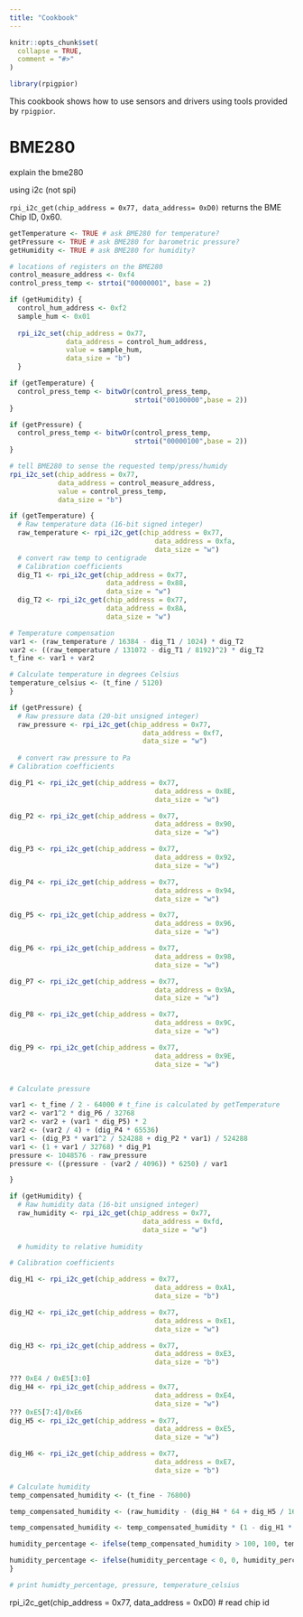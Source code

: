```yaml
---
title: "Cookbook"
---
```


```r
knitr::opts_chunk$set(
  collapse = TRUE,
  comment = "#>"
)
```

```r
library(rpigpior)
```

This cookbook shows how to use sensors and drivers using tools provided by `rpigpior`.

# BME280

explain the bme280

using i2c (not spi)

`rpi_i2c_get(chip_address = 0x77, data_address= 0xD0)` returns the BME Chip ID, 0x60.

```r
 
getTemperature <- TRUE # ask BME280 for temperature?
getPressure <- TRUE # ask BME280 for barometric pressure?
getHumidity <- TRUE # ask BME280 for humidity?

# locations of registers on the BME280
control_measure_address <- 0xf4
control_press_temp <- strtoi("00000001", base = 2)

if (getHumidity) {
  control_hum_address <- 0xf2
  sample_hum <- 0x01
  
  rpi_i2c_set(chip_address = 0x77, 
              data_address = control_hum_address, 
              value = sample_hum, 
              data_size = "b")
  }

if (getTemperature) {
  control_press_temp <- bitwOr(control_press_temp, 
                               strtoi("00100000",base = 2))
}

if (getPressure) {
  control_press_temp <- bitwOr(control_press_temp, 
                               strtoi("00000100",base = 2))
}

# tell BME280 to sense the requested temp/press/humidy
rpi_i2c_set(chip_address = 0x77, 
            data_address = control_measure_address, 
            value = control_press_temp, 
            data_size = "b")

if (getTemperature) {
  # Raw temperature data (16-bit signed integer)
  raw_temperature <- rpi_i2c_get(chip_address = 0x77,
                                    data_address = 0xfa,
                                    data_size = "w")
  # convert raw temp to centigrade
  # Calibration coefficients
  dig_T1 <- rpi_i2c_get(chip_address = 0x77,
                        data_address = 0x88,
                        data_size = "w")
  dig_T2 <- rpi_i2c_get(chip_address = 0x77,
                        data_address = 0x8A,
                        data_size = "w")

# Temperature compensation
var1 <- (raw_temperature / 16384 - dig_T1 / 1024) * dig_T2
var2 <- ((raw_temperature / 131072 - dig_T1 / 8192)^2) * dig_T2
t_fine <- var1 + var2

# Calculate temperature in degrees Celsius
temperature_celsius <- (t_fine / 5120)
}

if (getPressure) {
  # Raw pressure data (20-bit unsigned integer)
  raw_pressure <- rpi_i2c_get(chip_address = 0x77,
                                 data_address = 0xf7,
                                 data_size = "w")
  
  # convert raw pressure to Pa
# Calibration coefficients

dig_P1 <- rpi_i2c_get(chip_address = 0x77,
                                    data_address = 0x8E,
                                    data_size = "w")

dig_P2 <- rpi_i2c_get(chip_address = 0x77,
                                    data_address = 0x90,
                                    data_size = "w")

dig_P3 <- rpi_i2c_get(chip_address = 0x77,
                                    data_address = 0x92,
                                    data_size = "w")

dig_P4 <- rpi_i2c_get(chip_address = 0x77,
                                    data_address = 0x94,
                                    data_size = "w")

dig_P5 <- rpi_i2c_get(chip_address = 0x77,
                                    data_address = 0x96,
                                    data_size = "w")

dig_P6 <- rpi_i2c_get(chip_address = 0x77,
                                    data_address = 0x98,
                                    data_size = "w")

dig_P7 <- rpi_i2c_get(chip_address = 0x77,
                                    data_address = 0x9A,
                                    data_size = "w")

dig_P8 <- rpi_i2c_get(chip_address = 0x77,
                                    data_address = 0x9C,
                                    data_size = "w")

dig_P9 <- rpi_i2c_get(chip_address = 0x77,
                                    data_address = 0x9E,
                                    data_size = "w")


# Calculate pressure

var1 <- t_fine / 2 - 64000 # t_fine is calculated by getTemperature
var2 <- var1^2 * dig_P6 / 32768
var2 <- var2 + (var1 * dig_P5) * 2
var2 <- (var2 / 4) + (dig_P4 * 65536)
var1 <- (dig_P3 * var1^2 / 524288 + dig_P2 * var1) / 524288
var1 <- (1 + var1 / 32768) * dig_P1
pressure <- 1048576 - raw_pressure
pressure <- ((pressure - (var2 / 4096)) * 6250) / var1

}

if (getHumidity) {
  # Raw humidity data (16-bit unsigned integer)
  raw_humidity <- rpi_i2c_get(chip_address = 0x77,
                                 data_address = 0xfd,
                                 data_size = "w")
  
  # humidity to relative humidity

# Calibration coefficients

dig_H1 <- rpi_i2c_get(chip_address = 0x77,
                                    data_address = 0xA1,
                                    data_size = "b")

dig_H2 <- rpi_i2c_get(chip_address = 0x77,
                                    data_address = 0xE1,
                                    data_size = "w")

dig_H3 <- rpi_i2c_get(chip_address = 0x77,
                                    data_address = 0xE3,
                                    data_size = "b")

??? 0xE4 / 0xE5[3:0]
dig_H4 <- rpi_i2c_get(chip_address = 0x77,
                                    data_address = 0xE4,
                                    data_size = "w")
??? 0xE5[7:4]/0xE6
dig_H5 <- rpi_i2c_get(chip_address = 0x77,
                                    data_address = 0xE5,
                                    data_size = "w")

dig_H6 <- rpi_i2c_get(chip_address = 0x77,
                                    data_address = 0xE7,
                                    data_size = "b")

# Calculate humidity
temp_compensated_humidity <- (t_fine - 76800)

temp_compensated_humidity <- (raw_humidity - (dig_H4 * 64 + dig_H5 / 16384 * temp_compensated_humidity)) * (dig_H2 / 65536 * (1 + dig_H6 / 67108864 * temp_compensated_humidity * (1 + dig_H3 / 67108864 * temp_compensated_humidity)))

temp_compensated_humidity <- temp_compensated_humidity * (1 - dig_H1 * temp_compensated_humidity / 524288)

humidity_percentage <- ifelse(temp_compensated_humidity > 100, 100, temp_compensated_humidity)

humidity_percentage <- ifelse(humidity_percentage < 0, 0, humidity_percentage)
}

# print humidty_percentage, pressure, temperature_celsius
```

rpi_i2c_get(chip_address = 0x77, data_address = 0xD0) \# read chip id

